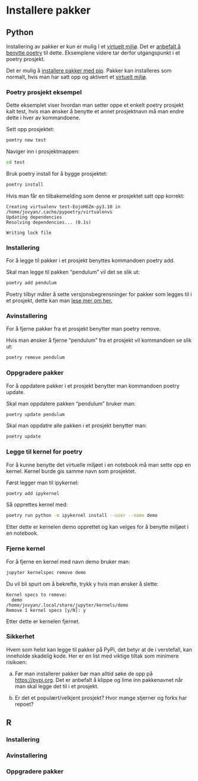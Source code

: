 # Installere pakker 

## Python 
Installering av pakker er kun er mulig I et [virtuelt miljø](virtual-env.qmd). Det er [anbefalt å benytte poetry](virtual-env.qmd#Anbefalning) til dette. Eksemplene videre tar derfor utgangspunkt i et poetry prosjekt.

Det er mulig å [installere pakker med pip](https://packaging.python.org/en/latest/guides/installing-using-pip-and-virtual-environments/). Pakker kan installeres som normalt, hvis man har satt opp og aktivert et [virtuelt miljø](virtual-env.qmd). 

### Poetry prosjekt eksempel
Dette eksemplet viser hvordan man setter oppe et enkelt poetry prosjekt kalt test, hvis man ønsker å benytte et annet prosjektnavn må man endre dette i hver av kommandoene. 
 
Sett opp prosjektet: 
```bash 
poetry new test
```  

Naviger inn i prosjektmappen: 
```bash 
cd test
``` 
 
 Bruk poetry install for å bygge prosjektet: 

```bash 
poetry install
``` 

Hvis man får en tilbakemelding som denne er prosjektet satt opp korrekt: 
```shell 
Creating virtualenv test-EojoH6Zm-py3.10 in /home/jovyan/.cache/pypoetry/virtualenvs 
Updating dependencies 
Resolving dependencies... (0.1s) 

Writing lock file 
``` 

### Installering 
For å legge til pakker i et prosjekt benyttes kommandoen poetry add. 

Skal man legge til pakken "pendulum" vil det se slik ut: 
```bash 
poetry add pendulum
``` 

Poetry tilbyr måter å sette versjonsbegrensninger for pakker som legges til i et prosjekt, dette kan man [lese mer om her.](https://python-poetry.org/docs/cli/#add) 

### Avinstallering 
For å fjerne pakker fra et prosjekt benytter man poetry remove. 

Hvis man ønsker å fjerne "pendulum" fra et prosjekt vil kommandoen se slik ut: 
```bash 
poetry remove pendulum
``` 

### Oppgradere pakker 
For å oppdatere pakker i et prosjekt benytter man kommandoen poetry update. 

Skal man oppdatere pakken "pendulum" bruker man: 
```bash 
poetry update pendulum
``` 

Skal man oppdatre alle pakken i et prosjekt benytter man: 

```bash 
poetry update 
```

### Legge til kernel for poetry
For å kunne benytte det virtuelle miljøet i en notebook må man sette opp en kernel. Kernel burde gis samme navn som prosjektet.

Først legger man til ipykernel:
```bash 
poetry add ipykernel
```
Så opprettes kernel med:
```bash 
poetry run python -m ipykernel install --user --name demo
```
Etter dette er kernelen demo opprettet og kan velges for å benytte miljøet i en notebook.

### Fjerne kernel
For å fjerne en kernel med navn demo bruker man:
```bash 
jupyter kernelspec remove demo
```
Du vil bli spurt om å bekrefte, trykk y hvis man ønsker å slette:
```shell
Kernel specs to remove:
  demo                    /home/jovyan/.local/share/jupyter/kernels/demo
Remove 1 kernel specs [y/N]: y
```
Etter dette er kernelen fjernet.

### Sikkerhet 

Hvem som helst kan legge til pakker på PyPi, det betyr at de i verstefall, kan inneholde skadelig kode. Her er en list med viktige tiltak som minimere risikoen:  

a) Før man installerer pakker bør man alltid søke de opp på [https://pypi.org](https://pypi.org). Det er anbefalt å klippe og lime inn pakkenavnet når man skal legge det til i et prosjekt.  

b) Er det et populært/velkjent prosjekt? Hvor mange stjerner og forks har repoet? 

## R

### Installering

### Avinstallering

### Oppgradere pakker
